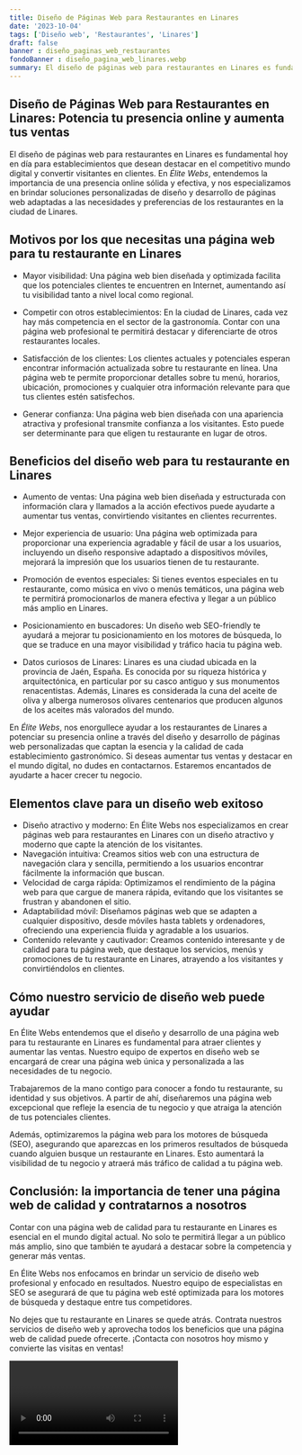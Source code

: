```yaml
---
title: Diseño de Páginas Web para Restaurantes en Linares
date: '2023-10-04'
tags: ['Diseño web', 'Restaurantes', 'Linares']
draft: false
banner : diseño_paginas_web_restaurantes
fondoBanner : diseño_pagina_web_linares.webp
summary: El diseño de páginas web para restaurantes en Linares es fundamental hoy en día para establecimientos que desean destacar en el competitivo mundo digital y convertir visitantes en clientes. En Élite Webs, entendemos la importancia de una presencia online sólida y efectiva, y nos especializamos en brindar soluciones personalizadas de diseño y desarrollo de páginas web adaptadas a las necesidades y preferencias de los restaurantes en la ciudad de Linares.
---
```


## **Diseño de Páginas Web para Restaurantes en Linares: Potencia tu presencia online y aumenta tus ventas**

El diseño de páginas web para restaurantes en Linares es fundamental hoy en día para establecimientos que desean destacar en el competitivo mundo digital y convertir visitantes en clientes. En *Élite Webs*, entendemos la importancia de una presencia online sólida y efectiva, y nos especializamos en brindar soluciones personalizadas de diseño y desarrollo de páginas web adaptadas a las necesidades y preferencias de los restaurantes en la ciudad de Linares.

## **Motivos por los que necesitas una página web para tu restaurante en Linares**

- Mayor visibilidad: Una página web bien diseñada y optimizada facilita que los potenciales clientes te encuentren en Internet, aumentando así tu visibilidad tanto a nivel local como regional.

- Competir con otros establecimientos: En la ciudad de Linares, cada vez hay más competencia en el sector de la gastronomía. Contar con una página web profesional te permitirá destacar y diferenciarte de otros restaurantes locales.

- Satisfacción de los clientes: Los clientes actuales y potenciales esperan encontrar información actualizada sobre tu restaurante en línea. Una página web te permite proporcionar detalles sobre tu menú, horarios, ubicación, promociones y cualquier otra información relevante para que tus clientes estén satisfechos.

- Generar confianza: Una página web bien diseñada con una apariencia atractiva y profesional transmite confianza a los visitantes. Esto puede ser determinante para que eligen tu restaurante en lugar de otros.

## **Beneficios del diseño web para tu restaurante en Linares**

- Aumento de ventas: Una página web bien diseñada y estructurada con información clara y llamados a la acción efectivos puede ayudarte a aumentar tus ventas, convirtiendo visitantes en clientes recurrentes.

- Mejor experiencia de usuario: Una página web optimizada para proporcionar una experiencia agradable y fácil de usar a los usuarios, incluyendo un diseño responsive adaptado a dispositivos móviles, mejorará la impresión que los usuarios tienen de tu restaurante.

- Promoción de eventos especiales: Si tienes eventos especiales en tu restaurante, como música en vivo o menús temáticos, una página web te permitirá promocionarlos de manera efectiva y llegar a un público más amplio en Linares.

- Posicionamiento en buscadores: Un diseño web SEO-friendly te ayudará a mejorar tu posicionamiento en los motores de búsqueda, lo que se traduce en una mayor visibilidad y tráfico hacia tu página web.

- Datos curiosos de Linares: Linares es una ciudad ubicada en la provincia de Jaén, España. Es conocida por su riqueza histórica y arquitectónica, en particular por su casco antiguo y sus monumentos renacentistas. Además, Linares es considerada la cuna del aceite de oliva y alberga numerosos olivares centenarios que producen algunos de los aceites más valorados del mundo.

En *Élite Webs*, nos enorgullece ayudar a los restaurantes de Linares a potenciar su presencia online a través del diseño y desarrollo de páginas web personalizadas que captan la esencia y la calidad de cada establecimiento gastronómico. Si deseas aumentar tus ventas y destacar en el mundo digital, no dudes en contactarnos. Estaremos encantados de ayudarte a hacer crecer tu negocio.

<GifSeo />

<Cta />

## Elementos clave para un diseño web exitoso

- Diseño atractivo y moderno: En Élite Webs nos especializamos en crear páginas web para restaurantes en Linares con un diseño atractivo y moderno que capte la atención de los visitantes.
- Navegación intuitiva: Creamos sitios web con una estructura de navegación clara y sencilla, permitiendo a los usuarios encontrar fácilmente la información que buscan.
- Velocidad de carga rápida: Optimizamos el rendimiento de la página web para que cargue de manera rápida, evitando que los visitantes se frustran y abandonen el sitio.
- Adaptabilidad móvil: Diseñamos páginas web que se adapten a cualquier dispositivo, desde móviles hasta tablets y ordenadores, ofreciendo una experiencia fluida y agradable a los usuarios.
- Contenido relevante y cautivador: Creamos contenido interesante y de calidad para tu página web, que destaque los servicios, menús y promociones de tu restaurante en Linares, atrayendo a los visitantes y convirtiéndolos en clientes.

## Cómo nuestro servicio de diseño web puede ayudar

En Élite Webs entendemos que el diseño y desarrollo de una página web para tu restaurante en Linares es fundamental para atraer clientes y aumentar las ventas. Nuestro equipo de expertos en diseño web se encargará de crear una página web única y personalizada a las necesidades de tu negocio.

Trabajaremos de la mano contigo para conocer a fondo tu restaurante, su identidad y sus objetivos. A partir de ahí, diseñaremos una página web excepcional que refleje la esencia de tu negocio y que atraiga la atención de tus potenciales clientes.

Además, optimizaremos la página web para los motores de búsqueda (SEO), asegurando que aparezcas en los primeros resultados de búsqueda cuando alguien busque un restaurante en Linares. Esto aumentará la visibilidad de tu negocio y atraerá más tráfico de calidad a tu página web.

## Conclusión: la importancia de tener una página web de calidad y contratarnos a nosotros

Contar con una página web de calidad para tu restaurante en Linares es esencial en el mundo digital actual. No solo te permitirá llegar a un público más amplio, sino que también te ayudará a destacar sobre la competencia y generar más ventas.

En Élite Webs nos enfocamos en brindar un servicio de diseño web profesional y enfocado en resultados. Nuestro equipo de especialistas en SEO se asegurará de que tu página web esté optimizada para los motores de búsqueda y destaque entre tus competidores.

No dejes que tu restaurante en Linares se quede atrás. Contrata nuestros servicios de diseño web y aprovecha todos los beneficios que una página web de calidad puede ofrecerte. ¡Contacta con nosotros hoy mismo y convierte las visitas en ventas!

<Video />

<CtaBot job='Restaurantes' city='Linares'/>

<Gmaps query='Linares+españa+maps' />